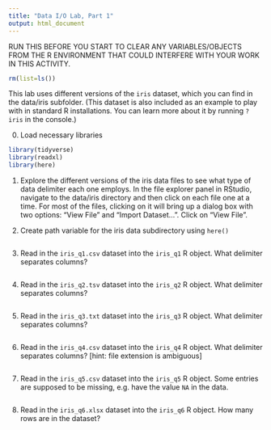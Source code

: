 ```yaml
---
title: "Data I/O Lab, Part 1"
output: html_document
---
```


RUN THIS BEFORE YOU START TO CLEAR ANY VARIABLES/OBJECTS FROM THE R ENVIRONMENT THAT COULD INTERFERE WITH YOUR WORK IN THIS ACTIVITY.
```r
rm(list=ls())
```


This lab uses different versions of the `iris` dataset, which you can find in the data/iris subfolder. (This dataset is also included as an example to play with in standard R installations. You can learn more about it by running `?iris` in the console.)

0.  Load necessary libraries

```r
library(tidyverse)
library(readxl)
library(here)
```

1.  Explore the different versions of the iris data files to see what type of data delimiter each one employs. In the file explorer panel in RStudio, navigate to the data/iris directory and then click on each file one at a time. For most of the files, clicking on it will bring up a dialog box with two options: "View File" and "Import Dataset...". Click on "View File". 

2.  Create path variable for the iris data subdirectory using `here()`

```r

```

3.  Read in the `iris_q1.csv` dataset into the `iris_q1` R object. What delimiter separates columns?

```r

```

4.  Read in the `iris_q2.tsv` dataset into the `iris_q2` R object. What delimiter separates columns?

```r

```

5.  Read in the `iris_q3.txt` dataset into the `iris_q3` R object. What delimiter separates columns?

```r

```

6.  Read in the `iris_q4.csv` dataset into the `iris_q4` R object. What delimiter separates columns? [hint: file extension is ambiguous]

```r

```

7.  Read in the `iris_q5.csv` dataset into the `iris_q5` R object. Some entries are supposed to be missing, e.g. have the value `NA` in the data.

```r

```

8.  Read in the `iris_q6.xlsx` dataset into the `iris_q6` R object. How many rows are in the dataset?

```r

```

